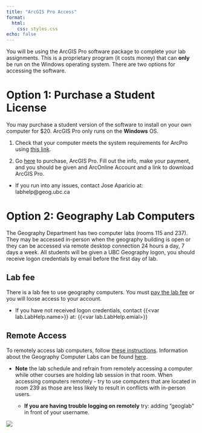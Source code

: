 ```yaml
---
title: "ArcGIS Pro Access"
format: 
  html:
    css: styles.css
echo: false
---
```


You will be using the ArcGIS Pro software package to complete your lab assignments.  This is a proprietary program (it costs money) that can **only** be run on the Windows operating system.  There are two options for accessing the software.  

# Option 1: Purchase a Student License

You may purchase a student version of the software to install on your own computer for $20. ArcGIS Pro only runs on the **Windows** OS.

1. Check that your computer meets the system requirements for ArcPro using [this link](http://www.systemrequirementslab.com/Client/Standard/?apikey=50F41142-39B0-4061-97C2-BA7B7FE43D0E&refid=1186&item=12433).


2. Go [here](https://gis.ubc.ca/software/) to purchase, ArcGIS Pro.  Fill out the info, make your payment, and you should be given and ArcOnline Account and a link to download ArcGIS Pro.

* If you run into any issues, contact Jose Aparicio at: labhelp@geog.ubc.ca 


# Option 2: Geography Lab Computers

The Geography Department has two computer labs (rooms 115 and 237).  They may be accessed in-person when the geography building is open or they can be accessed via remote desktop connection 24 hours a day, 7 days a week.  All students will be given a UBC Geography logon, you should receive logon credentials by email before the first day of lab.

## Lab fee

There is a lab fee to use geography computers.  You must [pay the lab fee](https://geog-epayment.sites.olt.ubc.ca/fees/geoglab-fees/) or you will loose access to your account.  

* If you have not received logon credentials, contact {{<var lab.LabHelp.name>}} at: {{<var lab.LabHelp.emial>}}

## Remote Access

To remotely access lab computers, follow [these instructions](RemoteDesktop.pdf).  Information about the Geography Computer Labs can be found [here](https://geog.ubc.ca/undergraduate/study-resources/).  

* **Note** the lab schedule and refrain from remotely accessing a computer while other courses are holding lab session in that room.  When accessing computers remotely - try to use computers that are located in room 239 as those are less likely to result in conflicts with in-person users.

    * **If you are having trouble logging on remotely** try: adding "geoglab\" in front of your username.

![](images/remoteLoginScreen.png)
